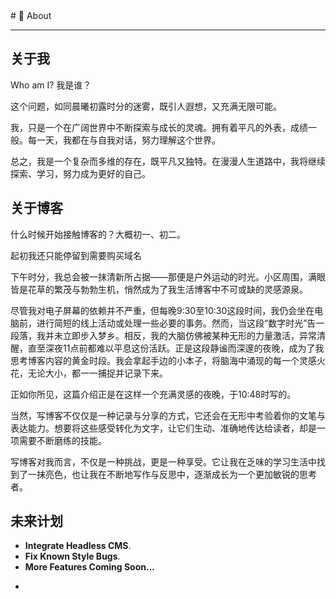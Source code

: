 
<BaseLayout title="About">
  <BaseCard title="About">
# 📄 About

---

## 关于我

Who am I? 我是谁？

这个问题，如同晨曦初露时分的迷雾，既引人遐想，又充满无限可能。

我，只是一个在广阔世界中不断探索与成长的灵魂。拥有着平凡的外表，成绩一般。每一天，我都在与自我对话，努力理解这个世界。

总之，我是一个复杂而多维的存在，既平凡又独特。在漫漫人生道路中，我将继续探索、学习，努力成为更好的自己。

## 关于博客

什么时候开始接触博客的？大概初一、初二。

起初我还只能停留到需要购买域名

下午时分，我总会被一抹清新所占据——那便是户外运动的时光。小区周围，满眼皆是花草的繁茂与勃勃生机，悄然成为了我生活博客中不可或缺的灵感源泉。

尽管我对电子屏幕的依赖并不严重，但每晚9:30至10:30这段时间，我仍会坐在电脑前，进行简短的线上活动或处理一些必要的事务。然而，当这段“数字时光”告一段落，我并未立即步入梦乡。相反，我的大脑仿佛被某种无形的力量激活，异常清醒，直至深夜11点前都难以平息这份活跃。正是这段静谧而深邃的夜晚，成为了我思考博客内容的黄金时段。我会拿起手边的小本子，将脑海中涌现的每一个灵感火花，无论大小，都一一捕捉并记录下来。

正如你所见，这篇介绍正是在这样一个充满灵感的夜晚，于10:48时写的。

当然，写博客不仅仅是一种记录与分享的方式，它还会在无形中考验着你的文笔与表达能力。想要将这些感受转化为文字，让它们生动、准确地传达给读者，却是一项需要不断磨练的技能。

写博客对我而言，不仅是一种挑战，更是一种享受。它让我在乏味的学习生活中找到了一抹亮色，也让我在不断地写作与反思中，逐渐成长为一个更加敏锐的思考者。

## 未来计划

- **Integrate Headless CMS**.
- **Fix Known Style Bugs**.
- **More Features Coming Soon...**

*

  </BaseCard>
</BaseLayout>
